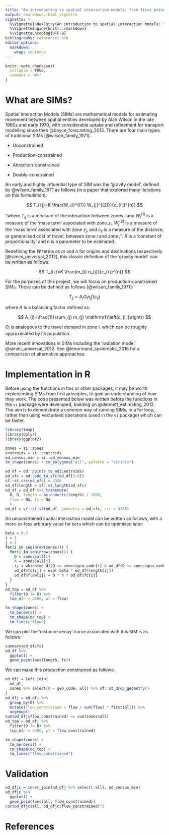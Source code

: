 ```yaml
---
title: "An introduction to spatial interaction models: from first principles"
output: rmarkdown::html_vignette
vignette: >
  %\VignetteIndexEntry{An introduction to spatial interaction models: from first principles}
  %\VignetteEngine{knitr::rmarkdown}
  %\VignetteEncoding{UTF-8}
bibliography: references.bib
editor_options:
  markdown:
    wrap: sentence
---
```


```r
knitr::opts_chunk$set(
  collapse = TRUE,
  comment = "#>"
)
```

# What are SIMs?

Spatial Interaction Models (SIMs) are mathematical models for estimating movement between spatial entities developed by Alan Wilson in the late 1960s and early 1970, with considerable uptake and refinement for transport modelling since then @boyce_forecasting_2015.
There are four main types of traditional SIMs [@wilson_family_1971]:

-   Unconstrained

-   Production-constrained

-   Attraction-constrained

-   Doubly-constrained

An early and highly influential type of SIM was the 'gravity model', defined by @wilson_family_1971 as follows (in a paper that explored many iterations on this formulation):

$$
T_{i j}=K \frac{W_{i}^{(1)} W_{j}^{(2)}}{c_{i j}^{n}}
$$

"where $T_{i j}$ is a measure of the interaction between zones $i$ and $W_{i}^{(1)}$ is a measure of the 'mass term' associated with zone $z_i$, $W_{j}^{(2)}$ is a measure of the 'mass term' associated with zone $z_j$, and $c_{ij}$ is a measure of the distance, or generalised cost of travel, between zone $i$ and zone $j$".
$K$ is a 'constant of proportionality' and $n$ is a parameter to be estimated.

Redefining the $W$ terms as $m$ and $n$ for origins and destinations respectively [@simini_universal_2012], this classic definition of the 'gravity model' can be written as follows:

$$
T_{i j}=K \frac{m_{i} n_{j}}{c_{i j}^{n}}
$$

For the purposes of this project, we will focus on production-constrained SIMs.
These can be defined as follows [@wilson_family_1971]:

$$
T_{ij} = A_iO_in_jf(c_{ij})
$$

where $A$ is a balancing factor defined as:

$$
A_{i}=\frac{1}{\sum_{j} m_{j} \mathrm{f}\left(c_{i j}\right)}
$$

$O_i$ is analogous to the travel demand in zone $i$, which can be roughly approximated by its population.

More recent innovations in SIMs including the 'radiation model' @simini_universal_2012.
See @lenormand_systematic_2016 for a comparison of alternative approaches.

<!-- ## Radiation models -->

<!-- A more recent type of SIM is the radiation model @simini_universal_2012: -->

<!-- $$ -->

<!-- \langle T_{ij} \rangle = T_i \frac{m_{i} n_{j}} {(m_i + s_{ij})(m_i + n_j + s_{ij}) } -->

<!-- $$ -->

<!-- where $s_{ij}$ is defined as the total population living within a circle, the centre of which lies in the centroid of zone $i$ and the radius of which is the distance between zones $i$ and $j$. Thus, the greater the population living within the commute distance, the lower the estimated flow rate. -->

# Implementation in R

Before using the functions in this or other packages, it may be worth implementing SIMs from first principles, to gain an understanding of how they work.
The code presented below was written before the functions in the `si` package were developed, building on @dennett_estimating_2012.
The aim is to demonstrate a common way of running SIMs, in a for loop, rather than using vectorised operations (used in the `si` package) which can be faster.

```r
library(tmap)
library(dplyr)
library(ggplot2)
```

```r
zones = si::zones
centroids = si::centroids
od_census_min = si::od_census_min
tm_shape(zones) + tm_polygons("all", palette = "viridis")
```

```r
od_df = od::points_to_od(centroids)
od_sfc = od::odc_to_sfc(od_df[3:6])
sf::st_crs(od_sfc) = 4326
od_df$length = sf::st_length(od_sfc)
od_df = od_df %>% transmute(
  O, D, length = as.numeric(length) / 1000,
  flow = NA, fc = NA
  )
od_df = sf::st_sf(od_df, geometry = od_sfc, crs = 4326)
```

An unconstrained spatial interaction model can be written as follows, with a more-or-less arbitrary value for `beta` which can be optimised later:

```r
beta = 0.3
i = 1
j = 2
for(i in seq(nrow(zones))) {
  for(j in seq(nrow(zones))) {
    O = zones$all[i]
    n = zones$all[j]
    ij = which(od_df$O == zones$geo_code[i] & od_df$D == zones$geo_code[j])
    od_df$fc[ij] = exp(-beta * od_df$length[ij])
    od_df$flow[ij] = O * n * od_df$fc[ij]
  }
}
od_top = od_df %>% 
  filter(O != D) %>% 
  top_n(n = 2000, wt = flow)

tm_shape(zones) +
  tm_borders() +
  tm_shape(od_top) +
  tm_lines("flow")
```

We can plot the 'distance decay' curve associated with this SIM is as follows:

```r
summary(od_df$fc)
od_df %>% 
  ggplot() +
  geom_point(aes(length, fc))
```

We can make this production constrained as follows:

```r
od_dfj = left_join(
  od_df,
  zones %>% select(O = geo_code, all) %>% sf::st_drop_geometry()
)
od_dfj = od_dfj %>% 
  group_by(O) %>% 
  mutate(flow_constrained = flow / sum(flow) * first(all)) %>%
  ungroup()
sum(od_dfj$flow_constrained) == sum(zones$all)
od_top = od_dfj %>% 
  filter(O != D) %>% 
  top_n(n = 2000, wt = flow_constrained)

tm_shape(zones) +
  tm_borders() +
  tm_shape(od_top) +
  tm_lines("flow_constrained")
```

# Validation

```r
od_dfjc = inner_join(od_dfj %>% select(-all), od_census_min)
od_dfjc %>% 
  ggplot() +
  geom_point(aes(all, flow_constrained))
cor(od_dfjc$all, od_dfjc$flow_constrained)^2
```

# References
